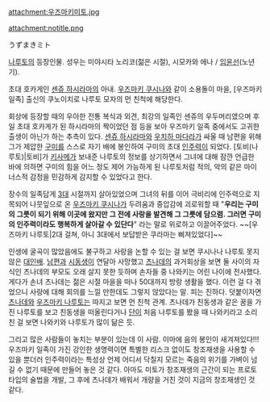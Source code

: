 attachment:우즈마키미토.jpg

attachment:notitle.png

うずまきミト

[[나루토]]의 등장인물. 성우는 미야시타 노리코(젊은 시절), 시모카와 에나 / [[임윤선]](노년기).

초대 호카게인 [[센쥬 하시라마]]의 아내. [[우즈마키 쿠시나]]와 같이 소용돌이 마을, [우즈마키 일족] 출신의 쿠노이치로 나루토 모자의 먼 친척에 해당한다.

회상에 등장할 때의 우아한 전통 복식과 외견, 최강의 일족인 센쥬의 우두머리였으며 후일 초대 호카게가 된 하시라마의 짝이었던 점 등을 보아 우즈마키 일족 중에서도 고귀한 출생이 아닌가 하는 추측이 있다. [[센쥬 하시라마]]와 [[우치하 마다라]]가 싸울 때 남편을 위해 그가 제압한 [[쿠라마(나루토)|구미]]를 스스로 자기 배에 봉인하여 구미의 초대 [[인주력]]이 되었다. [토비(나루토)|토비]가 [[호시가키 키사메|키사메]]가 보내준 나루토의 정보를 상기하면서 그녀에 대해 잠깐 언급한 바에 의하면 구미의 힘을 어느 정도 제어 가능하게 된 나루토처럼 적의, 악의 같은 마이너스적 감정을 민감하게 감지할 수 있었다고 한다.

장수의 일족답게 [[사루토비 히루젠|3대]] 시절까지 살아있었으며 그녀의 뒤를 이어 극비리에 인주력으로 지목되어 나뭇잎으로 온 [[우즈마키 쿠시나]]가 두려움과 중압감에 괴로워할 때 "'''우리는 구미의 그릇이 되기 위해 이곳에 왔지만 그 전에 사랑을 발견해 그 그릇에 담으렴. 그러면 구미의 인주력이라도 행복하게 살아갈 수 있단다'''" 라는 말로 위로하고 이끌어주었다. ~~[우즈마키 나루토|2대 걸쳐, 아니 3대에서 보답받은 쿠라마는 삐져있었다]~~

인생에 굴곡이 많았음에도 불구하고 사랑을 논할 수 있는 걸 보면 쿠시나나 나루토 못지않은 [[대인배]]. [[센쥬 하시라마|남편]]과 [[센쥬 토비라마|시동생]]이 연달아 사망했고 [[츠나데]]의 과거회상을 보면 둘 사이의 자식인 츠나데의 부모도 오래 살지 못한 듯하며 손자들 중 나와키는 어린 나이에 전사했다. 게다가 손녀 츠나데는 젊은 시절 마을을 떠나 50대까지 방랑 생활을 했다. 이런 걸 다 겪었으니 사랑에 대해 회의를 느낄 만한데도 그렇지 않았다는 말. 피는 진하다. 덧붙이자면 [[츠나데]]와 [[우즈마키 나루토]]는 따지고 보면 먼 친척 관계. 츠나데가 친동생과 같은 꿈을 가진 나루토를 보고 친동생을 떠올린다거나 [[카토 단|단]]이 처음 나루토를 봤을 때 나와키라고 소리친 걸 보면 나와키와 나루토가 많이 닮은 듯.

그리고 많은 사람들이 놓치는 부분이 있는데 이 사람. 이마에 음의 봉인이 새겨져있다!!! 우즈마키 일족이 가진 강인한 생명력이면 특별한 리스크 없이도 창조재생을 사용할 수 있을 뿐더러 인주력이라는 특성상 언제 어디서 닥칠지 모르는 죽음의 위기를 가벼이 넘길 수 없기 때문에 만들어 놓은 것 같다. 아마도 미토가 창조재생의 근간이 되는 프로토 타입의 술법을 개발, 그 후에 츠나데가 배워서 개량을 거친 것이 지금의 창조재생인 것 같다.
